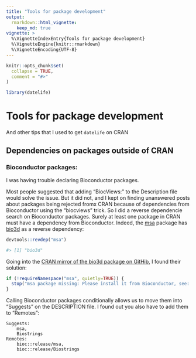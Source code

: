```yaml
---
title: "Tools for package development"
output:
  rmarkdown::html_vignette:
    keep_md: true
vignette: >
  %\VignetteIndexEntry{Tools for package development}
  %\VignetteEngine{knitr::rmarkdown}
  %\VignetteEncoding{UTF-8}
---
```


```r
knitr::opts_chunk$set(
  collapse = TRUE,
  comment = "#>"
)
```

```r
library(datelife)
```

# Tools for package development
And other tips that I used to get `datelife` on CRAN

## Dependencies on packages outside of CRAN

### Bioconductor packages:

I was having trouble declaring Bioconductor packages.

Most people suggested that adding "BiocViews:" to the Description file would solve
the issue. But it did not, and I kept on finding unanswered posts about packages
being rejected fromx CRAN because of dependencies from Bioconductor using the "biocviews"
trick.
So I did a reverse dependencie search on Bioconductor packages. Surely at least
one package in CRAN must have a dependency from Bioconductor. Indeed, the
[msa](https://bioconductor.org/packages/release/bioc/html/msa.html) package has
[bio3d](https://CRAN.R-project.org/package=bio3d) as a reverse dependency:

```r
devtools::revdep("msa")

#> [1] "bio3d"
```

Going into the [CRAN mirror of the bio3d package on GitHib](https://github.com/cran/bio3d),
I found their solution:

```r
if (!requireNamespace("msa", quietly=TRUE)) {
  stop("msa package missing: Please install it from Bioconductor, see: ?BiocManager::install")
}
```


Calling Bioconductor packages conditionally allows us to move them into "Suggests"
on the DESCRIPTION file. I found out you also have to add them to "Remotes":

```
Suggests:
    msa,
    Biostrings
Remotes:
    bioc::release/msa,
    bioc::release/Biostrings
```

